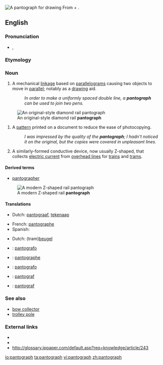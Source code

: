 [[Image:Pantograph (cropped).jpg|thumb|A '''pantograph''' for drawing]]
{{tearoom}}
From {{term|panto-}} + {{term|-graph}}.
==English==
{{wikipedia}}

===Pronunciation===
* {{a|UK}} {{IPA|/ˈpantəgɹɑːf/|/ˈpantəgɹaf/}}, {{SAMPA|/"p{nt.@.gr{f/}}

===Etymology===

===Noun===
{{en-noun}}

# A mechanical [[linkage]] based on [[parallelogram]]s causing two objects to move in [[parallel]]; notably as a [[drawing]] aid.
#: ''In order to make a uniformly spaced double line, a '''pantograph''' can be used to join two pens.''
[[Image:Schynige Platte diamond pantograph.jpg|thumb|An original-style diamond rail '''pantograph''']]
# A [[pattern]] printed on a document to reduce the ease of photocopying.
#: ''I was impressed by the quality of the '''pantograph'''; I hadn't noticed it on the original, but the copies were covered in unpleasant lines.''
# {{rail transport}} A similarly-formed conductive device, now usually Z-shaped, that collects [[electric current]] from [[overhead line]]s for [[train]]s and [[tram]]s.

====Derived terms====
* [[pantographer]]

[[Image:Pantograaf lichtrail.jpg|thumb|A modern Z-shaped rail '''pantograph''']]

====Translations====
{{trans-top|mechanical drawing aid}}
* Dutch: [[pantograaf]], [[tekenaap]] {{m}}
{{trans-mid}}
* French: [[pantographe]] {{m}}
* Spanish: {{t|es|pantógrafo|m}}
{{trans-bottom}}

{{trans-top|rail transport: Device that collects electric current from overhead lines}}
* Dutch: (tram)[[beugel]]
{{trans-mid}}
{{trans-bottom}}

{{checktrans-top}}
* {{ttbc|Esperanto}}: [[pantografo]]
* {{ttbc|French}}: [[pantographe]] {{m}}
* {{ttbc|Italian}}: [[pantografo]]
{{trans-mid}}
* {{ttbc|Norwegian}}: [[pantograf]]
* {{ttbc|Polish}}: [[pantograf]]
{{trans-bottom}}

===See also===
* [[bow collector]]
* [[trolley pole]]

===External links===
* {{pedialite|Pantograph (rail)}}
* {{commonslite|Category:Pantographs|Pantographs}}
* http://glossary.ippaper.com/default.asp?req=knowledge/article/243

[[io:pantograph]]
[[ta:pantograph]]
[[vi:pantograph]]
[[zh:pantograph]]